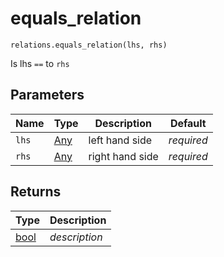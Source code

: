# equals_relation { #fave_recode.relations.equals_relation }

`relations.equals_relation(lhs, rhs)`

Is lhs `==` to `rhs`

## Parameters

| Name   | Type                | Description     | Default    |
|--------|---------------------|-----------------|------------|
| `lhs`  | [Any](`typing.Any`) | left hand side  | _required_ |
| `rhs`  | [Any](`typing.Any`) | right hand side | _required_ |

## Returns

| Type           | Description   |
|----------------|---------------|
| [bool](`bool`) | _description_ |
